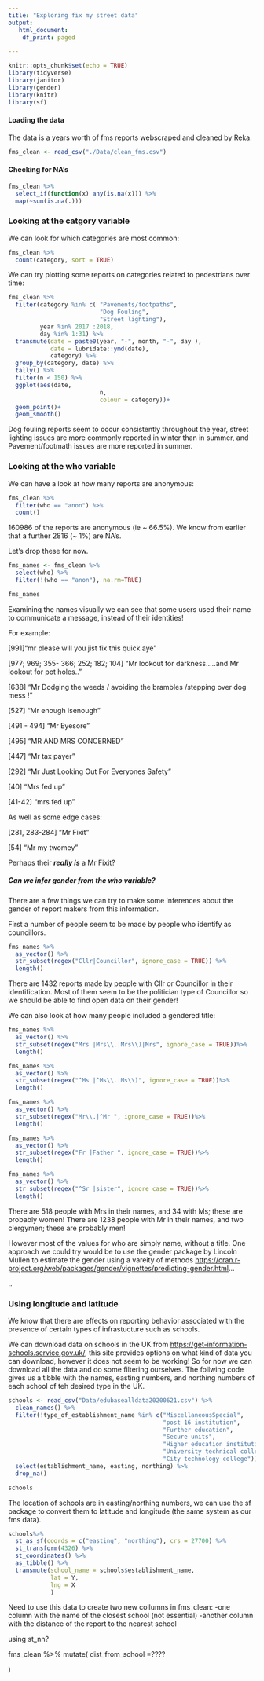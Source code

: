 ```yaml
---
title: "Exploring fix my street data"
output:
   html_document:
    df_print: paged

---
```


```r
knitr::opts_chunk$set(echo = TRUE)
library(tidyverse)
library(janitor)
library(gender)
library(knitr)
library(sf)
```

#### Loading the data

The data is a years worth of fms reports webscraped and cleaned by Reka.

```r
fms_clean <- read_csv("./Data/clean_fms.csv")
```

#### Checking for NA's


```r
fms_clean %>% 
  select_if(function(x) any(is.na(x))) %>% 
  map(~sum(is.na(.)))
```

### Looking at the catgory variable

We can look for which categories are most common:

```r
fms_clean %>% 
  count(category, sort = TRUE)
```

We can try plotting some reports on categories related to pedestrians over time:

```r
fms_clean %>%
  filter(category %in% c( "Pavements/footpaths",
                          "Dog Fouling",
                          "Street lighting"),
         year %in% 2017 :2018,
         day %in% 1:31) %>% 
  transmute(date = paste0(year, "-", month, "-", day ),
            date = lubridate::ymd(date),
            category) %>% 
  group_by(category, date) %>% 
  tally() %>% 
  filter(n < 150) %>% 
  ggplot(aes(date,
                          n,
                          colour = category))+
  geom_point()+
  geom_smooth()
```

Dog fouling reports seem to occur consistently throughout the year, street lighting issues are more commonly reported in winter than in summer, and Pavement/footmath issues are more reported in summer.

### Looking at the who variable

We can have a look at how many reports are anonymous:

```r
fms_clean %>% 
  filter(who == "anon") %>% 
  count()
```

160986 of the reports are anonymous (ie ~ 66.5%). We know from earlier that a further 2816 (~ 1%) are NA's.

Let's drop these for now.

```r
fms_names <- fms_clean %>% 
  select(who) %>% 
  filter(!(who == "anon"), na.rm=TRUE)

fms_names
```

Examining the names visually we can see that some users used their name to communicate a message, instead of their identities!

For example:
   
   [991]"mr please will you jist fix this quick aye"
   
   [977; 969; 355- 366; 252; 182; 104] "Mr lookout for darkness.....and Mr lookout for pot holes.."
   
   [638] "Mr Dodging the weeds / avoiding the brambles /stepping over dog mess !"
   
   [527] "Mr enough isenough"
   
   [491 - 494] "Mr Eyesore"
   
   [495] "MR AND MRS CONCERNED"
   
   [447] "Mr tax payer"
   
   [292] "Mr Just Looking Out For Everyones Safety"
   
   [40] "Mrs fed up"
   
   [41-42] "mrs fed up"
   
As well as some edge cases:

   [281, 283-284] "Mr Fixit"

   [54] "Mr my twomey"
   
Perhaps their ***really is*** a Mr Fixit?

##### Can we infer gender from the who variable?

There are a few things we can try to make some inferences about the gender of report makers from this information.

First a number of people seem to be made by people who identify as councillors.

```r
fms_names %>% 
  as_vector() %>% 
  str_subset(regex("Cllr|Councillor", ignore_case = TRUE)) %>% 
  length()
```

There are 1432 reports made by people with Cllr or Councillor in their identification. Most of them seem to be the politician type of Councillor so we should be able to find open data on their gender!

We can also look at how many people included a gendered title:
```r
fms_names %>% 
  as_vector() %>% 
  str_subset(regex("Mrs |Mrs\\.|Mrs\\)|Mrs", ignore_case = TRUE))%>% 
  length()

fms_names %>% 
  as_vector() %>% 
  str_subset(regex("^Ms |^Ms\\.|Ms\\)", ignore_case = TRUE))%>% 
  length()

fms_names %>% 
  as_vector() %>% 
  str_subset(regex("Mr\\.|^Mr ", ignore_case = TRUE))%>% 
  length()

fms_names %>% 
  as_vector() %>% 
  str_subset(regex("Fr |Father ", ignore_case = TRUE))%>% 
  length()

fms_names %>% 
  as_vector() %>% 
  str_subset(regex("^Sr |sister", ignore_case = TRUE))%>% 
  length()
```

There are 518 people with Mrs in their names, and 34 with Ms; these are probably women!
There are 1238 people with Mr in their names, and two clergymen; these are probably men!

However most of the values for who are simply name, without a title. One approach we could try would be to use the gender package by Lincoln Mullen to estimate the gender using a vareity of methods <https://cran.r-project.org/web/packages/gender/vignettes/predicting-gender.html>...

..

### Using longitude and latitude

We know that there are effects on reporting behavior associated with the presence of certain types of infrastucture such as schools.

We can download data on schools in the UK from <https://get-information-schools.service.gov.uk/>, this site provides options on what kind of data you can download, however it does not seem to be working! So for now we can download all the data and do some filtering ourselves. The follwing code gives us a tibble with the names, easting numbers, and northing numbers of each school of teh desired type in the UK. 

```r
schools <- read_csv("Data/edubasealldata20200621.csv") %>% 
  clean_names() %>% 
  filter(!type_of_establishment_name %in% c("MiscellaneousSpecial",
                                            "post 16 institution",
                                            "Further education",
                                            "Secure units",
                                            "Higher education institutions",
                                            "University technical college",
                                            "City technology college")) %>%
  select(establishment_name, easting, northing) %>% 
  drop_na()

schools
```

The location of schools are in easting/northing numbers, we can use the sf package to convert them to latitude and longitude (the same system as our fms data).


```r
schools%>%
  st_as_sf(coords = c("easting", "northing"), crs = 27700) %>%
  st_transform(4326) %>%
  st_coordinates() %>% 
  as_tibble() %>% 
  transmute(school_name = schools$establishment_name,
            lat = Y,
            lng = X
            )
```

Need to use this data to create two new collumns in fms_clean:
-one column with the name of the closest school (not essential)
-another column with the distance of the report to the nearest school 

using st_nn?

fms_clean %>% 
  mutate( dist_from_school =????
    
  )








